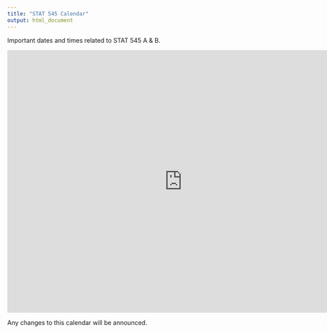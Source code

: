 ```yaml
---
title: "STAT 545 Calendar"
output: html_document
---
```


Important dates and times related to STAT 545 A & B.

<iframe src="https://calendar.google.com/calendar/embed?src=94f28661e0087c4a9ed5f23b9bec2c2f45929daa4e347177324631bd1e35b203%40group.calendar.google.com&ctz=America%2FLos_Angeles" style="border: 0" width="800" height="600" frameborder="0" scrolling="no"></iframe>

Any changes to this calendar will be announced.